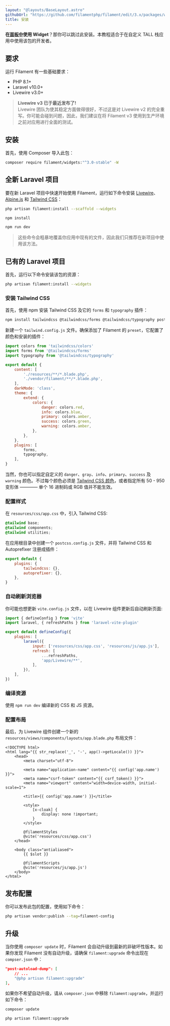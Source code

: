 ```yaml
---
layout: "@layouts/BaseLayout.astro"
githubUrl: "https://github.com/filamentphp/filament/edit/3.x/packages/widgets/docs/01-installation.md"
title: 安装
---
```


**在[面板中](../panels/installation)使用 Widget**？那你可以跳过此安装。本教程适合于在自定义 TALL 栈应用中使用该包的开发者。

## 要求

运行 Filament 有一些基础要求：

- PHP 8.1+
- Laravel v10.0+
- Livewire v3.0+

> **Livewire v3 已于最近发布了!**<br />
> Livewire 团队为使其稳定方面做得很好，不过这是对 Livewire v2 的完全重写。你可能会碰到问题，因此，我们建议在将 Filament v3 使用到生产环境之前对应用进行全面的测试。

## 安装

首先，使用 Composer 导入此包：

```bash
composer require filament/widgets:"^3.0-stable" -W
```

## 全新 Laravel 项目

要在新 Laravel 项目中快速开始使用 Filament，运行如下命令安装 [Livewire](https://laravel-livewire.com)、[Alpine.js](https://alpinejs.dev) 和 [Tailwind CSS](https://tailwindcss.com)：

```bash
php artisan filament:install --scaffold --widgets

npm install

npm run dev
```

> 这些命令会粗暴地覆盖你应用中现有的文件，因此我们只推荐在新项目中使用该方法。

## 已有的 Laravel 项目

首先，运行以下命令安装该包的资源：

```bash
php artisan filament:install --widgets
```

### 安装 Tailwind CSS

首先，使用 npm 安装 Tailwind CSS 及它的 `forms` 和 `typography` 插件：

```bash
npm install tailwindcss @tailwindcss/forms @tailwindcss/typography postcss autoprefixer --save-dev
```

新建一个 `tailwind.config.js` 文件。确保添加了 Filament 的 `preset`，它配置了颜色和安装的插件： 

```js
import colors from 'tailwindcss/colors'
import forms from '@tailwindcss/forms'
import typography from '@tailwindcss/typography'

export default {
    content: [
        './resources/**/*.blade.php',
        './vendor/filament/**/*.blade.php',
    ],
    darkMode: 'class',
    theme: {
        extend: {
            colors: {
                danger: colors.red,
                info: colors.blue,
                primary: colors.amber,
                success: colors.green,
                warning: colors.amber,
            },
        },
    },
    plugins: [
        forms,
        typography,
    ],
}
```

当然，你也可以指定自定义的 `danger`、`gray`、`info`、`primary`、`success` 及 `warning` 颜色。不过每个颜色必须是 [Tailwind CSS 颜色](https://tailwindcss.com/docs/customizing-colors#color-palette-reference)，或者指定所有 50 - 950 变形体 ———— 单个 16 进制码或 RGB 值并不能生效。

### 配置样式

在 `resources/css/app.css` 中，引入 Tailwind CSS:

```css
@tailwind base;
@tailwind components;
@tailwind utilities;
```

在应用根目录中创建一个 `postcss.config.js` 文件，并将 Tailwind CSS 和 Autoprefixer 注册成插件：

```js
export default {
    plugins: {
        tailwindcss: {},
        autoprefixer: {},
    },
}
```

### 自动刷新浏览器

你可能也想更新 `vite.config.js` 文件，以在 Livewire 组件更新后自动刷新页面:

```js
import { defineConfig } from 'vite'
import laravel, { refreshPaths } from 'laravel-vite-plugin'

export default defineConfig({
    plugins: [
        laravel({
            input: ['resources/css/app.css', 'resources/js/app.js'],
            refresh: [
                ...refreshPaths,
                'app/Livewire/**',
            ],
        }),
    ],
})
```

### 编译资源

使用 `npm run dev` 编译新的 CSS 和 JS 资源。

### 配置布局

最后，为 Livewire 组件创建一个新的 `resources/views/components/layouts/app.blade.php` 布局文件：

```blade
<!DOCTYPE html>
<html lang="{{ str_replace('_', '-', app()->getLocale()) }}">
    <head>
        <meta charset="utf-8">

        <meta name="application-name" content="{{ config('app.name') }}">
        <meta name="csrf-token" content="{{ csrf_token() }}">
        <meta name="viewport" content="width=device-width, initial-scale=1">

        <title>{{ config('app.name') }}</title>

        <style>
            [x-cloak] {
                display: none !important;
            }
        </style>

        @filamentStyles
        @vite('resources/css/app.css')
    </head>

    <body class="antialiased">
        {{ $slot }}

        @filamentScripts
        @vite('resources/js/app.js')
    </body>
</html>
```

## 发布配置

你可以发布此包的配置，使用如下命令：

```bash
php artisan vendor:publish --tag=filament-config
```

## 升级

当你使用 `composer update` 时，Filament 会自动升级到最新的非破坏性版本。如果你发现 Filament 没有自动升级，请确保 `filament:upgrade` 命令出现在 `compser.json` 中：

```json
"post-autoload-dump": [
    // ...
    "@php artisan filament:upgrade"
],
```

如果你不希望自动升级，请从 `composer.json` 中移除 `filament:upgrade`，并运行如下命令：

```bash
composer update

php artisan filament:upgrade
```
